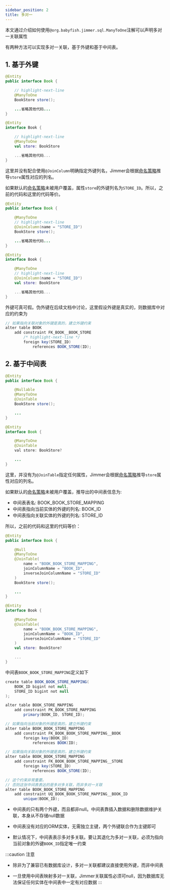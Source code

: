 ```yaml
---
sidebar_position: 2
title: 多对一
---
```



本文通过介绍如何使用`@org.babyfish.jimmer.sql.ManyToOne`注解可以声明多对一关联属性

有两种方法可以实现多对一关联，基于外键和基于中间表。

## 1. 基于外键
    
<Tabs groupId="language">
<TabItem value="java" label="Java">

```java title="Book.java"
@Entity
public interface Book {

    // highlight-next-line
    @ManyToOne
    BookStore store();

    ...省略其他代码...
}
```

</TabItem>
<TabItem value="kotlin" label="Kotlin">

```kotlin title="Book.kt"
@Entity
interface Book {

    // highlight-next-line
    @ManyToOne
    val store: BookStore

    ...省略其他代码...
}
```

</TabItem>
</Tabs>

这里并没有配合使用`@JoinColumn`明确指定外键列名，Jimmer会根据[命名策略](../naming-strategy)推导`store`属性对应的列名。

如果默认的[命名策略](../naming-strategy)未被用户覆盖，属性`store`的外键列名为`STORE_ID`。所以，之前的代码和这里的代码等价。

<Tabs groupId="language">
<TabItem value="java" label="Java">

```java title="Book.java"
@Entity
public interface Book {

    @ManyToOne
    // highlight-next-line
    @JoinColumn(name = "STORE_ID")
    BookStore store();

    ...省略其他代码...
}
```

</TabItem>
<TabItem value="kotlin" label="Kotlin">

```kotlin title="Book.kt"
@Entity
interface Book {

    @ManyToOne
    // highlight-next-line
    @JoinColumn(name = "STORE_ID")
    val store: BookStore

    ...省略其他代码...
}
```

</TabItem>
</Tabs>

外键可真可假。伪外键在后续文档中讨论，这里假设外键是真实的，则数据库中对应的约束为

```csharp
// 如果指向关联对象的外键是真的，建立外键约束
alter table BOOK
    add constraint FK_BOOK__BOOK_STORE
        /* highlight-next-line */
        foreign key(STORE_ID)
            references BOOK_STORE(ID);
```

## 2. 基于中间表

<Tabs groupId="language">
<TabItem value="java" label="Java">

```java title="Book.java"
@Entity
public interface Book {

    @Nullable
    @ManyToOne
    @JoinTable
    BookStore store();

    ...
}
```

</TabItem>
<TabItem value="kotlin" label="Kotlin">

```java title="Book.kt"
@Entity
interface Book {

    @ManyToOne
    @JoinTable
    val store: BookStore?

    ...
}
```

</TabItem>
</Tabs>

这里，并没有为`@JoinTable`指定任何属性，Jimmer会根据[命名策略](../naming-strategy)推导`store`属性对应的列名。

如果默认的[命名策略](../naming-strategy)未被用户覆盖，推导出的中间表信息为:

-   中间表表名: BOOK_BOOK_STORE_MAPPING
-   中间表指向当前实体的外键的列名: BOOK_ID
-   中间表指向关联实体的外键的列名: STORE_ID

所以，之前的代码和这里的代码等价：

<Tabs groupId="language">
<TabItem value="java" label="Java">

```java title="Book.java"
@Entity
public interface Book {

    @Null
    @ManyToOne
    @JoinTable(
        name = "BOOK_BOOK_STORE_MAPPING",
        joinColumnName = "BOOK_ID",
        inverseJoinColumnName = "STORE_ID"
    )
    BookStore store();

    ...
}
```

</TabItem>
<TabItem value="kotlin" label="Kotlin">

```kotlin title="Book.kt"
@Entity
interface Book {

    @ManyToOne
    @JoinTable(
        name = "BOOK_BOOK_STORE_MAPPING",
        joinColumnName = "BOOK_ID",
        inverseJoinColumnName = "STORE_ID"
    )
    val store: BookStore?

    ...
}
```

</TabItem>
</Tabs>

中间表`BOOK_BOOK_STORE_MAPPING`定义如下

```csharp
create table BOOK_BOOK_STORE_MAPPING(
    BOOK_ID bigint not null,
    STORE_ID bigint not null
);

alter table BOOK_STORE_MAPPING
    add constraint PK_BOOK_STORE_MAPPING
        primary(BOOK_ID, STORE_ID);

// 如果指向当前对象的外键是真的，建立外键约束
alter table BOOK_BOOK_STORE_MAPPING
    add constraint FK_BOOK_BOOK_STORE_MAPPING__BOOK
        foreign key(BOOK_ID)
            references BOOK(ID);

// 如果指向关联对象的外键是真的，建立外键约束
alter table BOOK_BOOK_STORE_MAPPING
    add constraint FK_BOOK_BOOK_STORE_MAPPING__STORE
        foreign key(STORE_ID)
            references BOOK_STORE(ID);

// 这个约束非常重要。
// 否则这张中间表表达的是多对多关联，而非多对一关联
alter table BOOK_BOOK_STORE_MAPPING
    add constraint UQ_BOOK_BOOK_STORE_MAPPING__BOOK_ID
        unique(BOOK_ID);
```

-   中间表的只有两个外键，而且都非null。中间表靠插入数据和删除数据维护关联，本身从不存储null数据

-   中间表没有对应的ORM实体，无需独立主键，两个外键联合作为主键即可

-   默认情况下，中间表表示多对多关联。要让其退化为多对一关联，必须为指向当前对象的外键`BOOK_ID`指定唯一约束

:::caution
注意

-   除非为了兼容已有数据库设计，多对一关联都建议直接使用外键，而非中间表

-   一旦使用中间表映射多对一关联，Jimmer关联属性必须可null，因为数据库无法保证任何实体在中间表中一定有对应数据
:::